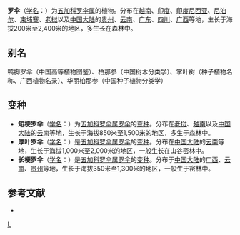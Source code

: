 {{Speciesbox 
| genus = Brassaiopsis
| species = glomerulata
| authority = (Bl.) Regel
| subdivision_ranks =[[变种|变种]]
| subdivision =
* 罗伞 ''B. g.'' var. ''glomerulata''
* [[短梗罗伞|短梗罗伞]] ''B. g.'' var. ''brevipedicellata''
* [[厚叶罗伞|厚叶罗伞]] ''B. g.'' var. ''coriacea''
* [[长梗罗伞|长梗罗伞]] ''B. g.'' var. ''longipedicellata''
}}

'''罗伞'''（[[学名|学名]]：{{lang|la|''Brassaiopsis glomerulata''}}）为[[五加科|五加科]][[罗伞属|罗伞属]]的植物。分布在[[越南|越南]]、[[印度|印度]]、[[印度尼西亚|印度尼西亚]]、[[尼泊尔|尼泊尔]]、[[柬埔寨|柬埔寨]]、[[老挝|老挝]]以及[[中国大陆|中国大陆]]的[[贵州|贵州]]、[[云南|云南]]、[[广东|广东]]、[[四川|四川]]、[[广西|广西]]等地，生长于海拔200米至2,400米的地区，多生长在森林中。

== 别名 ==
鸭脚罗伞（中国高等植物图鉴）、柏那参（中国树木分类学）、掌叶树（种子植物名称、广西植物名录）、华丽柏那参（中国种子植物分类学）

== 变种 ==
* '''短梗罗伞'''（[[学名|学名]]：{{lang|la|''Brassaiopsis glomerulata'' var. ''brevipedicellata''}}）为[[五加科|五加科]][[罗伞属|罗伞属]][[罗伞|罗伞]]的[[变种|变种]]。分布在[[老挝|老挝]]、[[越南|越南]]以及[[中国大陆|中国大陆]]的[[云南|云南]]等地，生长于海拔850米至1,500米的地区，多生于森林中。
* '''厚叶罗伞'''（[[学名|学名]]：{{lang|la|''Brassaiopsis glomerulata'' var. ''coriacea''}}）是[[五加科|五加科]][[罗伞属|罗伞属]][[罗伞|罗伞]]的[[变种|变种]]。分布在[[中国大陆|中国大陆]]的[[云南|云南]]等地，生长于海拔1,000米至2,000米的地区，一般生长在山谷密林中。
* '''长梗罗伞'''（[[学名|学名]]：{{lang|la|''Brassaiopsis glomerulata'' var. ''longipedicellata''}}）是[[五加科|五加科]][[罗伞属|罗伞属]][[罗伞|罗伞]]的[[变种|变种]]。分布于[[中国大陆|中国大陆]]的[[广西|广西]]、[[云南|云南]]、[[贵州|贵州]]等地，生长于海拔350米至1,300米的地区，一般生于密林中。

== 参考文献 ==
<div class="references-small">
* {{cite web| url =http://www.bioinfo.cn/db05/KmzwSpecies.php?action=view&id=1414| title =罗伞（原变种）| work =《中国高等植物数据库全库》| publisher =中国科学院微生物研究所| author =昆明植物研究所| accessdate =2009-02-22| deadurl =yes| archiveurl =https://web.archive.org/web/20160305022814/http://www.bioinfo.cn/db05/KmzwSpecies.php?action=view&id=1414| archivedate =2016-03-05}}
</div>
{{Taxonbar|from=Q4957898}}

[[Category:罗伞属|L]]


{{Apiales-stub}}